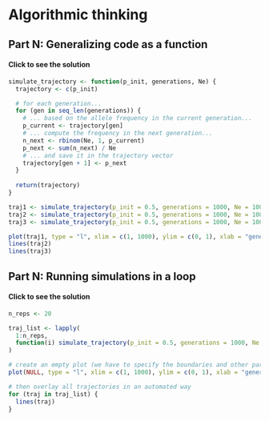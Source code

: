 # Algorithmic thinking


## Part N: Generalizing code as a function

::: {.callout-note collapse="true"}
#### Click to see the solution

```r
simulate_trajectory <- function(p_init, generations, Ne) {
  trajectory <- c(p_init)

  # for each generation...
  for (gen in seq_len(generations)) {
    # ... based on the allele frequency in the current generation...
    p_current <- trajectory[gen]
    # ... compute the frequency in the next generation...
    n_next <- rbinom(Ne, 1, p_current)
    p_next <- sum(n_next) / Ne
    # ... and save it in the trajectory vector
    trajectory[gen + 1] <- p_next
  }
  
  return(trajectory)
}

traj1 <- simulate_trajectory(p_init = 0.5, generations = 1000, Ne = 1000)
traj2 <- simulate_trajectory(p_init = 0.5, generations = 1000, Ne = 1000)
traj3 <- simulate_trajectory(p_init = 0.5, generations = 1000, Ne = 1000)

plot(traj1, type = "l", xlim = c(1, 1000), ylim = c(0, 1), xlab = "generations", ylab = "allele frequency")
lines(traj2)
lines(traj3)
```

:::

## Part N: Running simulations in a loop

::: {.callout-note collapse="true"}
#### Click to see the solution

```r
n_reps <- 20

traj_list <- lapply(
  1:n_reps,
  function(i) simulate_trajectory(p_init = 0.5, generations = 1000, Ne = 1000)
)

# create an empty plot (we have to specify the boundaries and other parameters!)
plot(NULL, type = "l", xlim = c(1, 1000), ylim = c(0, 1), xlab = "generations", ylab = "allele frequency")

# then overlay all trajectories in an automated way
for (traj in traj_list) {
  lines(traj)
}
```

:::


